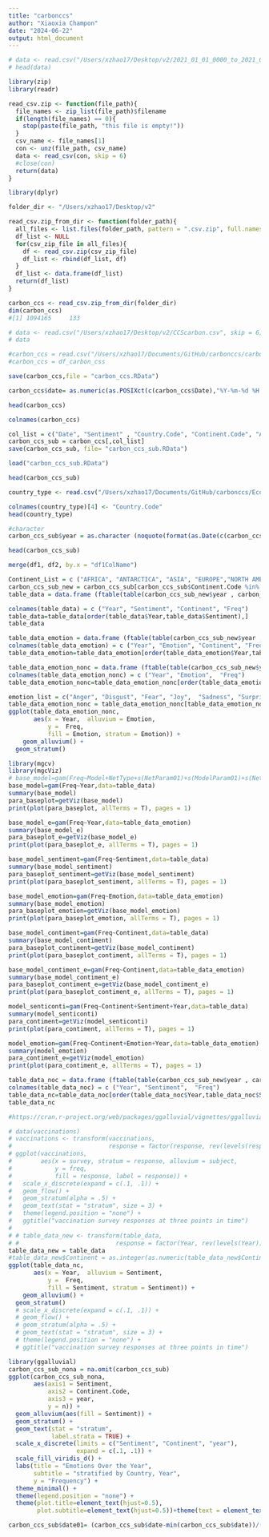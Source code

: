 ```yaml
---
title: "carbonccs"
author: "Xiaoxia Champon"
date: "2024-06-22"
output: html_document
---
```


```r
# data <- read.csv("/Users/xzhao17/Desktop/v2/2021_01_01_0000_to_2021_01_22_1410_Twitter_CCS.csv.zip", skip = 6, nrows=10)
# head(data)
```

```r
library(zip)
library(readr)

read_csv.zip <- function(file_path){
  file_names <- zip_list(file_path)$filename
  if(length(file_names) == 0){
    stop(paste(file_path, "this file is empty!"))
  }
  csv_name <- file_names[1]
  con <- unz(file_path, csv_name)
  data <- read_csv(con, skip = 6)
  #close(con)
  return(data)
}

```

```r
library(dplyr)

folder_dir <- "/Users/xzhao17/Desktop/v2"

read_csv.zip_from_dir <- function(folder_path){
  all_files <- list.files(folder_path, pattern = ".csv.zip", full.names = TRUE)
  df_list <- NULL
  for(csv_zip_file in all_files){
    df <- read_csv.zip(csv_zip_file)
    df_list <- rbind(df_list, df)
  }
  df_list <- data.frame(df_list)
  return(df_list)
}

```

```r

carbon_ccs <- read_csv.zip_from_dir(folder_dir)
dim(carbon_ccs)
#[1] 1094165     133
```


```r
# data <- read.csv("/Users/xzhao17/Desktop/v2/CCScarbon.csv", skip = 6)
# data
```


```r
#carbon_ccs = read.csv("/Users/xzhao17/Documents/GitHub/carbonccs/carbonccs.csv")
#carbon_ccs = df_carbon_css
```
```r
save(carbon_ccs,file = "carbon_ccs.RData")
```


```r
carbon_ccs$date= as.numeric(as.POSIXct(c(carbon_ccs$Date),"%Y-%m-%d %H:%M:%S",tz="EST"))

```

```r
head(carbon_ccs)
```


```r
colnames(carbon_ccs)
```
```r
col_list = c("Date", "Sentiment" , "Country.Code", "Continent.Code", "Author", "Gender", "Impressions", "Emotion", "date")
carbon_ccs_sub = carbon_ccs[,col_list]
save(carbon_ccs_sub, file= "carbon_ccs_sub.RData")
```

```r
load("carbon_ccs_sub.RData")
```


```r
head(carbon_ccs_sub)
```

```r
country_type <- read.csv("/Users/xzhao17/Documents/GitHub/carbonccs/EconomyType1.csv")
```

```r
colnames(country_type)[4] <- "Country.Code"
head(country_type)
```



```r
#character
carbon_ccs_sub$year = as.character (noquote(format(as.Date(c(carbon_ccs_sub$Date)), "%Y")))
```


```r
head(carbon_ccs_sub)
```


```r
merge(df1, df2, by.x = "df1ColName")
```




```r
Continent_List = c ("AFRICA", "ANTARCTICA", "ASIA", "EUROPE","NORTH AMERICA", "OCEANIA", "SOUTH AMERICA")
carbon_ccs_sub_new = carbon_ccs_sub[carbon_ccs_sub$Continent.Code %in% Continent_List ,]
table_data = data.frame (ftable(table(carbon_ccs_sub_new$year , carbon_ccs_sub_new$Sentiment,carbon_ccs_sub_new$Continent.Code)))
```

```r
colnames(table_data) = c ("Year", "Sentiment", "Continent", "Freq")
table_data=table_data[order(table_data$Year,table_data$Sentiment),]
table_data
```

```r
table_data_emotion = data.frame (ftable(table(carbon_ccs_sub_new$year , carbon_ccs_sub_new$Emotion,carbon_ccs_sub_new$Continent.Code)))
colnames(table_data_emotion) = c ("Year", "Emotion", "Continent", "Freq")
table_data_emotion=table_data_emotion[order(table_data_emotion$Year,table_data_emotion$Emotion),]
```

```r

table_data_emotion_nonc = data.frame (ftable(table(carbon_ccs_sub_new$year , carbon_ccs_sub_new$Emotion)))
colnames(table_data_emotion_nonc) = c ("Year", "Emotion",  "Freq")
table_data_emotion_nonc=table_data_emotion_nonc[order(table_data_emotion_nonc$Year,table_data_emotion_nonc$Emotion),]

emotion_list = c("Anger", "Disgust", "Fear", "Joy",  "Sadness", "Surprise")
table_data_emotion_nonc = table_data_emotion_nonc[table_data_emotion_nonc$Emotion %in% emotion_list,]
ggplot(table_data_emotion_nonc,
       aes(x = Year,  alluvium = Emotion,
           y =  Freq,
           fill = Emotion, stratum = Emotion)) +
    geom_alluvium() +
  geom_stratum()
```



```r
library(mgcv)
library(mgcViz)
# base_model=gam(Freq~Model+NetType+s(NetParam01)+s(ModelParam01)+s(NetParam01,by=NetType)+s(ModelParam01,by=Model),data=cc_n1000_sub_non_zero)
base_model=gam(Freq~Year,data=table_data)
summary(base_model)
para_baseplot=getViz(base_model)
print(plot(para_baseplot, allTerms = T), pages = 1)

```
```r
base_model_e=gam(Freq~Year,data=table_data_emotion)
summary(base_model_e)
para_baseplot_e=getViz(base_model_e)
print(plot(para_baseplot_e, allTerms = T), pages = 1)
```




```r
base_model_sentiment=gam(Freq~Sentiment,data=table_data)
summary(base_model_sentiment)
para_baseplot_sentiment=getViz(base_model_sentiment)
print(plot(para_baseplot_sentiment, allTerms = T), pages = 1)
```


```r
base_model_emotion=gam(Freq~Emotion,data=table_data_emotion)
summary(base_model_emotion)
para_baseplot_emotion=getViz(base_model_emotion)
print(plot(para_baseplot_emotion, allTerms = T), pages = 1)
```




```r
base_model_contiment=gam(Freq~Continent,data=table_data)
summary(base_model_contiment)
para_baseplot_contiment=getViz(base_model_contiment)
print(plot(para_baseplot_contiment, allTerms = T), pages = 1)
```


```r
base_model_contiment_e=gam(Freq~Continent,data=table_data_emotion)
summary(base_model_contiment_e)
para_baseplot_contiment_e=getViz(base_model_contiment_e)
print(plot(para_baseplot_contiment_e, allTerms = T), pages = 1)
```




```r
model_senticonti=gam(Freq~Continent+Sentiment+Year,data=table_data)
summary(model_senticonti)
para_contiment=getViz(model_senticonti)
print(plot(para_contiment, allTerms = T), pages = 1)
```

```r
model_emotion=gam(Freq~Continent+Emotion+Year,data=table_data_emotion)
summary(model_emotion)
para_contiment_e=getViz(model_emotion)
print(plot(para_contiment_e, allTerms = T), pages = 1)
```


```r
table_data_noc = data.frame (ftable(table(carbon_ccs_sub_new$year , carbon_ccs_sub_new$Sentiment)))
colnames(table_data_noc) = c ("Year", "Sentiment",  "Freq")
table_data_nc=table_data_noc[order(table_data_noc$Year,table_data_noc$Sentiment),]
table_data_nc
```


```r
#https://cran.r-project.org/web/packages/ggalluvial/vignettes/ggalluvial.html

# data(vaccinations)
# vaccinations <- transform(vaccinations,
#                           response = factor(response, rev(levels(response))))
# ggplot(vaccinations,
#        aes(x = survey, stratum = response, alluvium = subject,
#            y = freq,
#            fill = response, label = response)) +
#   scale_x_discrete(expand = c(.1, .1)) +
#   geom_flow() +
#   geom_stratum(alpha = .5) +
#   geom_text(stat = "stratum", size = 3) +
#   theme(legend.position = "none") +
#   ggtitle("vaccination survey responses at three points in time")
# 
# # table_data_new <- transform(table_data,
# #                           response = factor(Year, rev(levels(Year))))
table_data_new = table_data
#table_data_new$Continent = as.integer(as.numeric(table_data_new$Continent))
ggplot(table_data_nc,
       aes(x = Year,  alluvium = Sentiment,
           y =  Freq,
           fill = Sentiment, stratum = Sentiment)) +
    geom_alluvium() +
  geom_stratum()
  # scale_x_discrete(expand = c(.1, .1)) +
  # geom_flow() +
  # geom_stratum(alpha = .5) +
  # geom_text(stat = "stratum", size = 3) +
  # theme(legend.position = "none") +
  # ggtitle("vaccination survey responses at three points in time")
```


```r
library(ggalluvial)
carbon_ccs_sub_nona = na.omit(carbon_ccs_sub)
ggplot(carbon_ccs_sub_nona,
       aes(axis1 = Sentiment,
           axis2 = Continent.Code,
           axis3 = year,
           y = n)) +
  geom_alluvium(aes(fill = Sentiment)) +
  geom_stratum() +
  geom_text(stat = "stratum", 
            label.strata = TRUE) +
  scale_x_discrete(limits = c("Sentiment", "Continent", "year"),
                   expand = c(.1, .1)) +
  scale_fill_viridis_d() +
  labs(title = "Emotions Over the Year",
       subtitle = "stratified by Country, Year",
       y = "Frequency") +
  theme_minimal() +
  theme(legend.position = "none") +
  theme(plot.title=element_text(hjust=0.5),
        plot.subtitle=element_text(hjust=0.5))+theme(text = element_text(size = 20))  
```





```r
carbon_ccs_sub$date01= (carbon_ccs_sub$date-min(carbon_ccs_sub$date))/(max(carbon_ccs_sub$date)-min((carbon_ccs_sub$date)))
```

